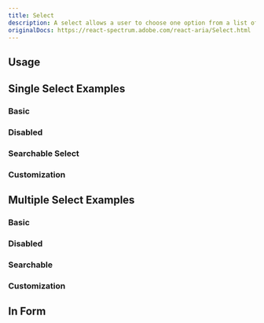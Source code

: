 ```yaml
---
title: Select
description: A select allows a user to choose one option from a list of options.
originalDocs: https://react-spectrum.adobe.com/react-aria/Select.html
---
```


## Usage

<ComponentPreview name="SelectDemo" className="max-w-[300px] mx-auto" />

## Single Select Examples

### Basic

<ComponentPreview name="SelectDemo" className="max-w-[300px] mx-auto" />

### Disabled

<ComponentPreview name="SelectDisabled" className="max-w-[300px] mx-auto" />

### Searchable Select

<ComponentPreview name="SelectSearchable" className="max-w-[300px] mx-auto" />

### Customization

<ComponentPreview name="SelectCustom" className="max-w-[300px] mx-auto" />

## Multiple Select Examples

### Basic

<ComponentPreview name="SelectMultiple" className="max-w-[350px] mx-auto" />

### Disabled

<ComponentPreview
  name="SelectMultipleDisabled"
  className="max-w-[350px] mx-auto"
/>

### Searchable

<ComponentPreview
  name="SelectMultipleSearchable"
  className="max-w-[350px] mx-auto"
/>

### Customization

<ComponentPreview
  name="SelectMultipleCustomization"
  className="max-w-[350px] mx-auto"
/>

## In Form

<ComponentPreview name="SelectForm" className="max-w-[350px] mx-auto" />
